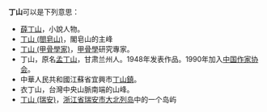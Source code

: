 '''丁山'''可以是下列意思：
* [[薛丁山|薛丁山]]，小說人物。
* [[丁仙峰|丁山 (閤皂山)]]，閣皂山的主峰
* [[丁山_(甲骨學家)|丁山 (甲骨學家)]]，[[甲骨學|甲骨學]]研究專家。
* 丁山，原名[[孟丁山|孟丁山]]，甘肃兰州人。1948年发表作品。1990年加入[[中国作家协会|中国作家协会]]。
* 中華人民共和國江蘇省宜興市[[丁山鎮|丁山鎮]]。
* 衣丁山，台灣中央山脈南端的山峰。
* [[丁山_(瑞安)|丁山 (瑞安)]]，[[浙江省|浙江省]][[瑞安市|瑞安市]][[大北列岛|大北列岛]]中的一个岛屿
{{disambig|Cat=二字亞洲相關消歧義}}